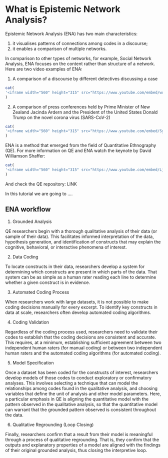 # What is Epistemic Network Analysis? {#intro}

Epistemic Network Analysis (ENA) has two main characteristics:

1) it visualises patterns of connections among codes in a discourse;
2) it enables a comparison of multiple networks.

In comparison to other types of networks, for example, Social Network Analysis, ENA focuses on the content rather than structure of a network. Here are two video examples of ENA:

1) A comparison of a discourse by different detectives discussing a case
```r
cat(
'<iframe width="560" height="315" src="https://www.youtube.com/embed/wrTiXNIeHZA" title="YouTube video player" frameborder="0" allow="accelerometer; autoplay; clipboard-write; encrypted-media; gyroscope; picture-in-picture" allowfullscreen></iframe>'
)
```
2) A comparison of press conferences held by Prime Minister of New Zealand Jacinda Ardern and the President of the United States Donald Trump on the novel corona virus (SARS-CoV-2)
```r
cat(
'<iframe width="560" height="315" src="https://www.youtube.com/embed/Sy-gwY3SXQ0" title="YouTube video player" frameborder="0" allow="accelerometer; autoplay; clipboard-write; encrypted-media; gyroscope; picture-in-picture" allowfullscreen></iframe>'
)
```

ENA is a method that emerged from the field of Quantitative Ethnography (QE). For more information on QE and ENA watch the keynote by David Williamson Shaffer: 
```r
cat(
'<iframe width="560" height="315" src="https://www.youtube.com/embed/LjcfGSdIBAk" title="YouTube video player" frameborder="0" allow="accelerometer; autoplay; clipboard-write; encrypted-media; gyroscope; picture-in-picture" allowfullscreen></iframe>'
)
```

And check the QE repository: LINK

In this tutorial we are going to ....

## ENA workflow

1. Grounded Analysis
 
QE researchers begin with a thorough qualitative analysis of their data (or sample of their data). This facilitates informed interpretation of the data, hypothesis generation, and identification of constructs that may explain the cognitive, behavioral, or interactive phenomena of interest.

2. Data Coding
 
To locate constructs in their data, researchers develop a system for determining which constructs are present in which parts of the data. That system can be as simple as a human rater reading each line to determine whether a given construct is in evidence.

3. Automated Coding Process
 
When researchers work with large datasets, it is not possible to make coding decisions manually for every excerpt. To identify key constructs in data at scale, researchers often develop automated coding algorithms.

4. Coding Validation
 
Regardless of the coding process used, researchers need to validate their codes to establish that the coding decisions are consistent and accurate. This requires, at a minimum, establishing sufficient agreement between two independent human raters (for manual coding) or between two independent human raters and the automated coding algorithms (for automated coding).

5. Model Specification
 
Once a dataset has been coded for the constructs of interest, researchers develop models of those codes to conduct exploratory or confirmatory analyses. This involves selecting a technique that can model the relationships among codes found in the qualitative analysis, and choosing variables that define the unit of analysis and other model parameters. Here, a particular emphasis in QE is aligning the quantitative model with the pattern observed in the qualitative analysis, so that the quantitative model can warrant that the grounded pattern observed is consistent throughout the data.

6. Qualitative Regrounding (Loop Closing)
 
Finally, researchers confirm that a result from their model is meaningful through a process of qualitative regrounding. That is, they confirm that the outputs and explanatory properties of a model are aligned with the findings of their original grounded analysis, thus closing the interpretive loop.